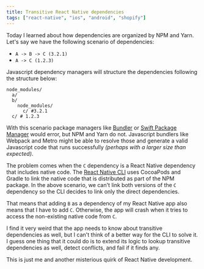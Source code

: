 ```yaml
---
title: Transitive React Native dependencies
tags: ["react-native", "ios", "android", "shopify"]
---
```


Today I learned about how dependencies are organized by NPM and Yarn. Let's say we have the following scenario of dependencies:

- `A -> B -> C (3.2.1)`
- `A -> C (1.2.3)`

Javascript dependency managers will structure the dependencies following the structure below:

```
node_modules/
  a/
  b/
    node_modules/
      c/ #3.2.1
  c/ # 1.2.3
```

With this scenario package managers like [Bundler](https://bundler.io/) or [Swift Package Manager](https://swift.org/package-manager/) would error, but NPM and Yarn do not. Javascript bundlers like Webpack and Metro might be able to resolve those and generate a valid Javascript code that runs successfully _(perhaps with a larger size than expected)_.

The problem comes when the `C` dependency is a React Native dependency that includes native code. The [React Native CLI](https://github.com/react-native-community/cli) uses CocoaPods and Gradle to link the native code that is distributed as part of the NPM package. In the above scenario, we can't link both versions of the `C` dependency so the CLI decides to link only the direct dependencies.

That means that adding `B` as a dependency of my React Native app also means that I have to add `C`. Otherwise, the app will crash when it tries to access the non-existing native code from `C`.

I find it very weird that the app needs to know about transitive dependencies as well, but I can't think of a better way for the CLI to solve it. I guess one thing that it could do is to extend its logic to lookup transitive dependencies as well, detect conflicts, and fail if it finds any.

This is just me and another misterious quirk of React Native development.
